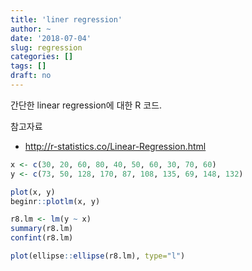```yaml
---
title: 'liner regression'
author: ~
date: '2018-07-04'
slug: regression
categories: []
tags: []
draft: no
---
```


간단한 linear regression에 대한 R 코드.

참고자료

- <http://r-statistics.co/Linear-Regression.html>

```r
x <- c(30, 20, 60, 80, 40, 50, 60, 30, 70, 60)
y <- c(73, 50, 128, 170, 87, 108, 135, 69, 148, 132)

plot(x, y)
beginr::plotlm(x, y)

r8.lm <- lm(y ~ x)
summary(r8.lm)
confint(r8.lm)

plot(ellipse::ellipse(r8.lm), type="l")
```
